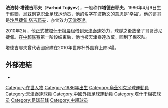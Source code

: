 {{Infobox Football biography
| playername= 塔德吉耶夫
| fullname= Farhod Tojiyev
| dateofbirth = {{birth date and age|1986|4|9}}
| cityofbirth = 
| countryofbirth = [[蘇聯|蘇聯]]
| height = 1.87
| position = [[前鋒_(足球)|前鋒]]
| currentclub = [[塔什干棉農足球俱樂部|塔什干棉農]]
| clubnumber = 
| years = 2006<br />2007–<br />2010
| clubs = [[塔拉茲足球會|塔拉茲]]<br />[[塔什干棉農足球俱樂部|塔什干棉農]]<br />[[天津泰達|天津泰達]] (租借)
| caps(goals) = 18 (2)<br /><br /> 4 (0)
| nationalyears = 2008–
| nationalteam = [[烏茲別克國家足球隊|烏茲別克]]
| nationalcaps(goals) = {{0}}9 (7)
|pcupdate = 
|ntupdate = 
}}
'''法浩特·塔德吉耶夫'''（'''Farhod Tojiyev'''），一般称作'''塔德吉耶夫'''，1986年4月9日生于[[蘇聯|蘇聯]]，[[烏茲別克|烏茲別克]]职业足球运动员，他的名字在波斯文的意思是'幸福'。他的哥哥是[[沙尼捷甸·塔吉耶夫|沙尼捷甸·塔吉耶夫]]，亦曾效力[[天津泰達|天津泰達]]。

2010年2月，他正式被[[塔什干棉農足球俱樂部|塔什干棉農]]租借到[[天津泰達|天津泰達]]効力，球隊之後放棄了哥哥沙尼捷甸。在[[中超联赛|中超联赛]]第一阶段结束后，他也被天津泰達放棄，回到了棉农队。

塔德吉耶夫曾代表國家隊在2010年世界杯外圍賽上陣5場。

==外部連結==
*{{nfteams|26677}}

{{2010年中超分类名单天津}}
{{DEFAULTSORT:Tadjiyev, Farhod}}
[[Category:在世人物|Category:在世人物]]
[[Category:1986年出生|Category:1986年出生]]
[[Category:烏茲別克足球運動員|Category:烏茲別克足球運動員]]
[[Category:天津泰達球員|Category:天津泰達球員]]
[[Category:中國外籍足球運動員|Category:中國外籍足球運動員]]
[[Category:塔什干棉农球员|Category:塔什干棉农球员]]
[[Category:足球前鋒|Category:足球前鋒]]
[[Category:中超球员|Category:中超球员]]